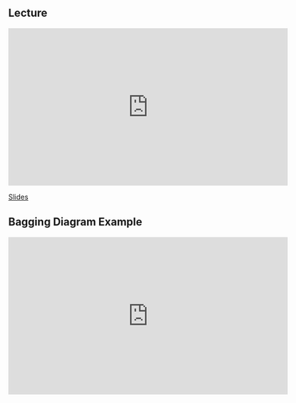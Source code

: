 ## Lecture

<iframe width="560" height="315" src="https://www.youtube.com/embed/8ZuvoTHnMJ8" frameborder="0" allow="accelerometer; autoplay; encrypted-media; gyroscope; picture-in-picture" allowfullscreen></iframe>

[Slides](https://sta-363-s20.lucymcgowan.com/slides/18-bagging.html#1)

## Bagging Diagram Example

<iframe width="560" height="315" src="https://www.youtube.com/embed/O8fH0RhUIcQ" frameborder="0" allow="accelerometer; autoplay; encrypted-media; gyroscope; picture-in-picture" allowfullscreen></iframe>
